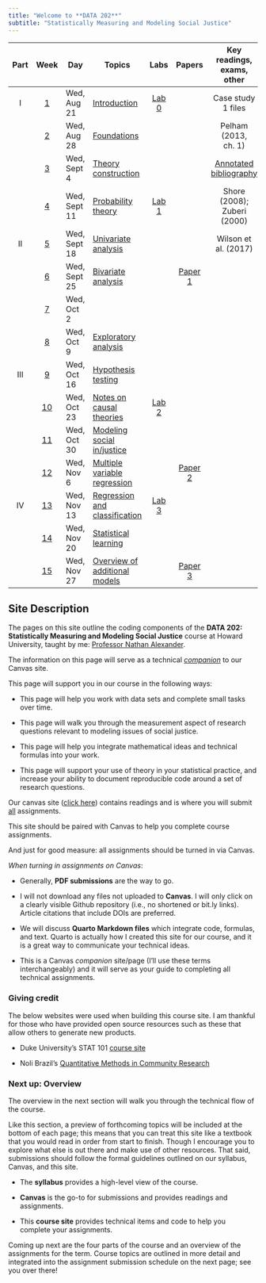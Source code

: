 ```yaml
---
title: "Welcome to **DATA 202**"
subtitle: "Statistically Measuring and Modeling Social Justice"
---
```


::: column-screen-inset-right
| Part | Week | Day | Topics | Labs | Papers | Key readings, exams, other |
|:---------:|:---------:|-----------|-----------|:---------:|:---------:|:---------:|
| I | [1](weeks/week01.html) | Wed, Aug 21 | [Introduction](weeks/week01-slides.html) | [Lab 0](computing.html) |  | Case study 1 files |
|  | [2](weeks/week02.html) | Wed, Aug 28 | [Foundations](weeks/week02-slides.html) |  |  | Pelham (2013, ch. 1) |
|  | [3](weeks/week03.html) | Wed, Sept 4 | [Theory construction](weeks/week03-slides.html) |  |  | [Annotated bibliography](papers/annotated.html) |
|  | [4](weeks/week04.html) | Wed, Sept 11 | [Probability theory](weeks/week04-slides.html) | [Lab 1](labs/lab1.html) |  | Shore (2008); Zuberi (2000) |
| II | [5](weeks/week05.html) | Wed, Sept 18 | [Univariate analysis](weeks/week05-slides.html) |  |  | Wilson et al. (2017) |
|  | [6](weeks/week06.html) | Wed, Sept 25 | [Bivariate analysis](weeks/week06-slides.html) |  | [Paper 1](papers/paper1.html) |  |
|  | [7]() | Wed, Oct 2 | [ ]() |  |  |  |
|  | [8](weeks/week08.html) | Wed, Oct 9 | [Exploratory analysis](weeks/week08-slides.html) |  |  |  |
| III | [9](weeks/week09.html) | Wed, Oct 16 | [Hypothesis testing](weeks/week09-slides.html) |  |  |  |
|  | [10](weeks/week10.html) | Wed, Oct 23 | [Notes on causal theories](weeks/week10-slides.html) | [Lab 2](labs/lab2.html) |  |  |
|  | [11](weeks/week11.html) | Wed, Oct 30 | [Modeling social in/justice](weeks/week11-slides.html) |  |  |  |
|  | [12](weeks/week12.html) | Wed, Nov 6 | [Multiple variable regression](weeks/week12-slides.html) |  | [Paper 2](papers/paper2.html) |  |
| IV | [13](weeks/week13.html) | Wed, Nov 13 | [Regression and classification](weeks/week13-slides.html) | [Lab 3](labs/lab3.html) |  |  |
|  | [14](weeks/week14.html) | Wed, Nov 20 | [Statistical learning](weeks/week14-slides.html) |  |  |  |
|  | [15](weeks/week15.html) | Wed, Nov 27 | [Overview of additional models](weeks/week15-slides.html) |  | [Paper 3](papers/paper3.html) |  |
:::

## Site Description

The pages on this site outline the coding components of the **DATA 202: Statistically Measuring and Modeling Social Justice** course at Howard University, taught by me: [Professor Nathan Alexander](https://professornaite.github.io).

The information on this page will serve as a technical <u>*companion*</u> to our Canvas site.

This page will support you in our course in the following ways:

-   This page will help you work with data sets and complete small tasks over time.

-   This page will walk you through the measurement aspect of research questions relevant to modeling issues of social justice.

-   This page will help you integrate mathematical ideas and technical formulas into your work.

-   This page will support your use of theory in your statistical practice, and increase your ability to document reproducible code around a set of research questions.

Our canvas site ([click here](https://canvas.howard.edu/courses/46792)) contains readings and is where you will submit <u>all</u> assignments.

This site should be paired with Canvas to help you complete course assignments.

And just for good measure: all assignments should be turned in via Canvas.

*When turning in assignments on Canvas*:

-   Generally, **PDF submissions** are the way to go.

-   I will not download any files not uploaded to **Canvas**. I will only click on a clearly visible Github repository (i.e., no shortened or bit.ly links). Article citations that include DOIs are preferred.

-   We will discuss **Quarto Markdown files** which integrate code, formulas, and text. Quarto is actually how I created this site for our course, and it is a great way to communicate your technical ideas.

-   This is a Canvas *companion* site/page (I'll use these terms interchangeably) and it will serve as your guide to completing all technical assignments.

### Giving credit

The below websites were used when building this course site. I am thankful for those who have provided open source resources such as these that allow others to generate new products.

-   Duke University's STAT 101 [course site](https://sta101-f23.github.io/)

-   Noli Brazil's [Quantitative Methods in Community Research](https://crd150.github.io/index.html)

### Next up: Overview

The overview in the next section will walk you through the technical flow of the course.

Like this section, a preview of forthcoming topics will be included at the bottom of each page; this means that you can treat this site like a textbook that you would read in order from start to finish. Though I encourage you to explore what else is out there and make use of other resources. That said, submissions should follow the formal guidelines outlined on our syllabus, Canvas, and this site.

-   The **syllabus** provides a high-level view of the course.

-   **Canvas** is the go-to for submissions and provides readings and assignments.

-   This **course site** provides technical items and code to help you complete your assignments.

Coming up next are the four parts of the course and an overview of the assignments for the term. Course topics are outlined in more detail and integrated into the assignment submission schedule on the next page; see you over there!

